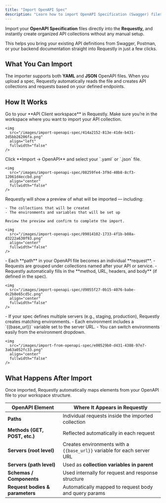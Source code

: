 ```yaml
---
title: "Import OpenAPI Spec"
description: "Learn how to import OpenAPI Specification (Swagger) files to instantly generate API collections and environments."
---
```


Import your **OpenAPI Specification** files directly into the **Requestly,** and instantly create organized API collections without any manual setup.

This helps you bring your existing API definitions from Swagger, Postman, or your backend documentation straight into Requestly in just a few clicks.

## What You Can Import

The importer supports both **YAML** and **JSON** OpenAPI files. When you upload a spec, Requestly automatically reads the file and creates API collections and requests based on your defined endpoints.

## How It Works

<Steps>
  <Step title="Open the API Client">
    Go to your **API Client workspace** in Requestly. Make sure you’re in the workspace where you want to import your API collection.

    <img
      src="/images/import-openapi-spec/414a2152-813e-41de-b431-2d5bb26206fa.png"
      align="left"
      fullwidth="false"
    />
  </Step>
  <Step title="Import Your OpenAPI File">
    Click **Import → OpenAPI** and select your `.yaml` or `.json` file.

    <img
      src="/images/import-openapi-spec/08259fe4-3f9d-40b8-8cf3-12061d4eccbd.png"
      align="center"
      fullwidth="false"
    />
  </Step>
  <Step title="Preview Before Import">
    Requestly will show a preview of what will be imported — including:

    - The collections that will be created
    - The environments and variables that will be set up

    Review the preview and confirm to complete the import.

    <img
      src="/images/import-openapi-spec/09014102-1733-4f1b-b08a-d3222a630f93.png"
      align="center"
      fullwidth="false"
    />
  </Step>
  <Step title="Requestly builds your collection">
    - Each **path** in your OpenAPI file becomes an individual **request**.
    - Requests are grouped under collections named after your API or service.
    - Requestly automatically fills in the **method, URL, headers, and body** (if defined in the spec).

    <img
      src="/images/import-openapi-spec/d9055f27-0b15-4076-babe-dc2b8e65cd5c.png"
      align="center"
      fullwidth="false"
    />
  </Step>
  <Step title="Environments are created automatically">
    - If your spec defines multiple servers (e.g., staging, production), Requestly creates matching environments.
    - Each environment includes a `{{base_url}}` variable set to the server URL.
    - You can switch environments easily from the environment dropdown.

    <img
      src="/images/import-from-openapi-spec/e00529b0-d431-4388-97e7-3a63a052fc33.png"
      align="center"
      fullwidth="false"
    />
  </Step>
</Steps>

## What Happens After Import

Once imported, Requestly automatically maps elements from your OpenAPI file to your workspace structure.

| **OpenAPI Element**             | **Where It Appears in Requestly**                                       |
| ------------------------------- | ----------------------------------------------------------------------- |
| **Paths**                       | Individual requests inside the imported collection                      |
| **Methods (GET, POST, etc.)**   | Reflected automatically in each request                                 |
| **Servers (root level)**        | Creates environments with a `{{base_url}}` variable for each server URL |
| **Servers (path level)**        | Used as **collection variables in parent**                              |
| **Schemas / Components**        | Used internally for request and response structure                      |
| **Request bodies & parameters** | Automatically mapped to request body and query params                   |